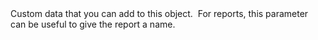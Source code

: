   
<ParamField body="Tag" type="string">  
<MaxLength255Characters />     
Custom data that you can add to this object.   
For reports, this parameter can be useful to give the report a name.  
</ParamField>